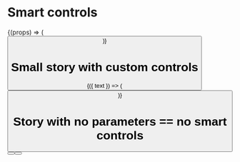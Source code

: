 
<Meta title="Introduction/MDX Smart" component={Button} />


# Smart controls
<ComponentSource of={Button} title='Component source' />

<PropsTable of={Button} />


<Preview>
  <Story name="smart story">
    {(props) => (
      <Button label="default" {...props}/>
    )}  
  </Story>
</Preview>


# Small story with custom controls

<Preview>
  <Story name="small story" 
    controls={{
      text: {type: 'text', value: 'Hello'},
    }}
    >
    {({ text }) => (
      <Button label={text}/>
    )}  
  </Story>
</Preview>


# Story with no parameters == no smart controls

<Preview>
  <Story name="no controls">
      <Button label="Hello"/>
      <Button label="Second button"/>
  </Story>
</Preview>
